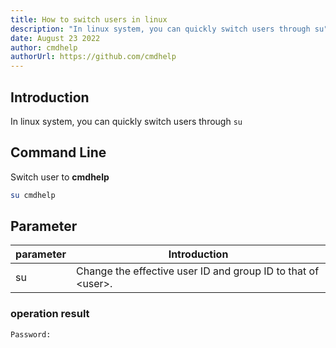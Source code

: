 ```yaml
---
title: How to switch users in linux
description: "In linux system, you can quickly switch users through su"
date: August 23 2022
author: cmdhelp
authorUrl: https://github.com/cmdhelp
---
```

## Introduction
In linux system, you can quickly switch users through `su`
## Command Line
Switch user to **cmdhelp**
```bash
su cmdhelp
```
## Parameter
| parameter | Introduction                                                               |
| --------- | -------------------------------------------------------------------------- |
| su   |Change the effective user ID and group ID to that of \<user\>.|
###  operation result
```
Password: 
```
